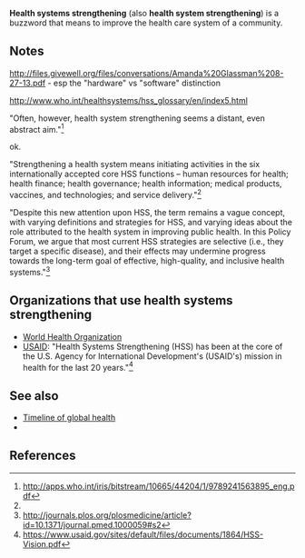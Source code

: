 '''Health systems strengthening''' (also '''health system strengthening''') is a buzzword{{cn}} that means to improve the health care system of a community.

==Notes==

http://files.givewell.org/files/conversations/Amanda%20Glassman%208-27-13.pdf - esp the "hardware" vs "software" distinction

http://www.who.int/healthsystems/hss_glossary/en/index5.html

"Often, however, health system strengthening seems a distant, even abstract aim."<ref>http://apps.who.int/iris/bitstream/10665/44204/1/9789241563895_eng.pdf</ref>

ok.

"Strengthening a health system means initiating activities in the six
internationally accepted core HSS functions – human resources for health;
health finance; health governance; health information; medical products,
vaccines, and technologies; and service delivery."<ref name=usaid/>

"Despite this new attention upon HSS, the term remains a vague concept, with varying definitions and strategies for HSS, and varying ideas about the role attributed to the health system in improving public health. In this Policy Forum, we argue that most current HSS strategies are selective (i.e., they target a specific disease), and their effects may undermine progress towards the long-term goal of effective, high-quality, and inclusive health systems."<ref>http://journals.plos.org/plosmedicine/article?id=10.1371/journal.pmed.1000059#s2</ref>

==Organizations that use health systems strengthening==

* [[World Health Organization]]
* [[USAID]]: "Health Systems Strengthening (HSS) has been at the core of the U.S. Agency for International Development's (USAID's) mission in health for the last 20 years."<ref name=usaid>https://www.usaid.gov/sites/default/files/documents/1864/HSS-Vision.pdf</ref>

==See also==

* [[Timeline of global health]]
* {{also|Health system#Health systems performance}}

==References==

{{reflist|30em}}

